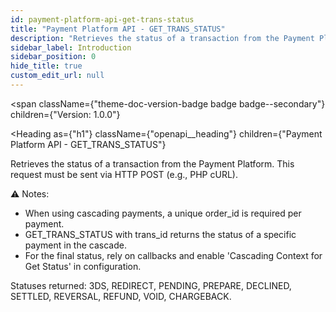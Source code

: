```yaml
---
id: payment-platform-api-get-trans-status
title: "Payment Platform API - GET_TRANS_STATUS"
description: "Retrieves the status of a transaction from the Payment Platform."
sidebar_label: Introduction
sidebar_position: 0
hide_title: true
custom_edit_url: null
---
```



<span
  className={"theme-doc-version-badge badge badge--secondary"}
  children={"Version: 1.0.0"}
>
</span>

<Heading
  as={"h1"}
  className={"openapi__heading"}
  children={"Payment Platform API - GET_TRANS_STATUS"}
>
</Heading>



Retrieves the status of a transaction from the Payment Platform.
This request must be sent via HTTP POST (e.g., PHP cURL).

⚠️ Notes:
- When using cascading payments, a unique order_id is required per payment.
- GET_TRANS_STATUS with trans_id returns the status of a specific payment in the cascade.
- For the final status, rely on callbacks and enable 'Cascading Context for Get Status' in configuration.

Statuses returned: 3DS, REDIRECT, PENDING, PREPARE, DECLINED, SETTLED, REVERSAL, REFUND, VOID, CHARGEBACK.



      
